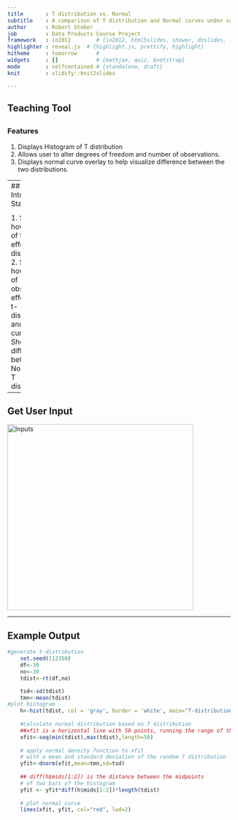 ```yaml
---
title       : T distribution vs. Normal
subtitle    : A comparison of T distribution and Normal curves under varying degrees of freedom and number of observaions.
author      : Robert Stober
job         : Data Products Course Project
framework   : io2012        # {io2012, html5slides, shower, dzslides, ...}
highlighter : reveal.js  # {highlight.js, prettify, highlight}
hitheme     : tomorrow      # 
widgets     : []            # {mathjax, quiz, bootstrap}
mode        : selfcontained # {standalone, draft}
knit        : slidify::knit2slides

--- 
```

## Teaching Tool

## 

<h3> Features </h3>

1. Displays Histogram of T distribution
2. Allows user to alter degrees of freedom and number of observations.
3. Displays normal curve overlay to help visualize difference between the two distributions.


---
## Introductory Statistics

<h3> Benefits </h3>

1. Shows how degrees of freedom effects a t-distribution
2. Shows how number of observations effect both t-distribution and normal curve.
3. Shows differences between Normal and T distributions.


---

## Get User Input

<img src="C:/Users/bstober/Documents/mydeck/assets/img/Input.PNG" alt="Inputs" height="420" width="420">


---
## Example Output

```r
#generate t-distribution
    set.seed(112358)
    df<-30
    no<-30
    tdist<-rt(df,no)

    tsd<-sd(tdist)
    tmn<-mean(tdist)
#plot histogram
    h<-hist(tdist, col = 'gray', border = 'white', main="T-distribution with Normal Overlay", xlab="Standard Deviation")
    
    #calculate normal distribution based on T distribution 
    ##xfit is a horizontal line with 50 points, running the range of the histogram
    xfit<-seq(min(tdist),max(tdist),length=50) 
    
    # apply normal density function to xfit
    # with a mean and standard deviation of the random T distribution
    yfit<-dnorm(xfit,mean=tmn,sd=tsd) 
    
    ## diff(h$mids[1:2]) is the distance between the midpoints 
    # of two bars of the histogram
    yfit <- yfit*diff(h$mids[1:2])*length(tdist) 
    
    # plot normal curve
    lines(xfit, yfit, col="red", lwd=2)
```


